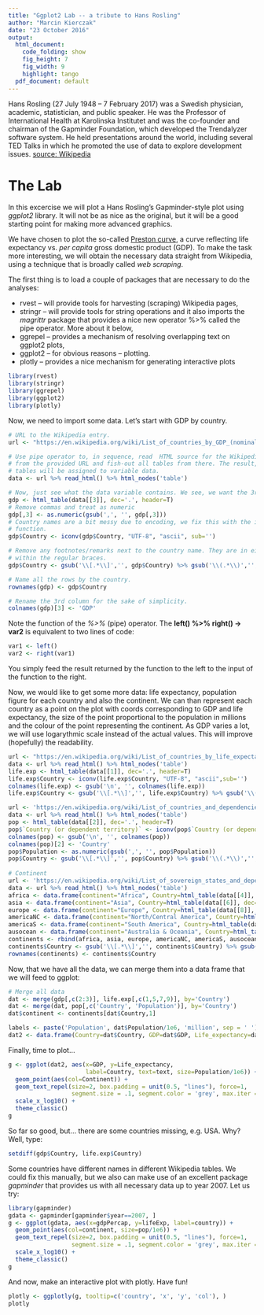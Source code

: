 ```yaml
---
title: "Ggplot2 Lab -- a tribute to Hans Rosling"
author: "Marcin Kierczak"
date: "23 October 2016"
output:
  html_document:
    code_folding: show
    fig_height: 7
    fig_width: 9
    highlight: tango
  pdf_document: default
---
```


Hans Rosling (27 July 1948 – 7 February 2017) was a Swedish physician, academic, statistician, and public speaker. He was the Professor of International Health at Karolinska Institutet and was the co-founder and chairman of the Gapminder Foundation, which developed the Trendalyzer software system. He held presentations around the world, including several TED Talks in which he promoted the use of data to explore development issues. [source: Wikipedia](https://en.wikipedia.org/wiki/Hans_Rosling)

# The Lab
In this excercise we will plot a Hans Rosling's Gapminder-style plot using *ggplot2* library. It will not be as nice as the original, but it will be a good starting point for making more advanced graphics.

We have chosen to plot the so-called [Preston curve](https://en.wikipedia.org/wiki/Preston_curve), a curve reflecting life expectancy vs. *per capita* gross domestic product (GDP). To make the task more interesting, we will obtain the necessary data straight from Wikipedia, using a technique that is broadly called *web scraping*. 

The first thing is to load a couple of packages that are necessary to do the analyses:

* rvest -- will provide tools for harvesting (scraping) Wikipedia pages,
* stringr -- will provide tools for string operations and it also imports the *magrittr* package that provides a nice new operator %>% called the pipe operator. More about it below,
* ggrepel -- provides a mechanism of resolving overlapping text on ggplot2 plots,
* ggplot2 -- for obvious reasons -- plotting. 
* plotly -- provides a nice mechanism for generating interactive plots

```r
library(rvest)
library(stringr)
library(ggrepel)
library(ggplot2)
library(plotly)
```

Now, we need to import some data. Let's start with GDP by country.
```r
# URL to the Wikipedia entry.
url <- "https://en.wikipedia.org/wiki/List_of_countries_by_GDP_(nominal)_per_capita"

# Use pipe operator to, in sequence, read  HTML source for the Wikipedia entry
# from the provided URL and fish-out all tables from there. The result, a list of 
# tables will be assigned to variable data.
data <- url %>% read_html() %>% html_nodes('table')

# Now, just see what the data variable contains. We see, we want the 3rd table.
gdp <- html_table(data[[3]], dec='.', header=T)
# Remove commas and treat as numeric
gdp[,3] <- as.numeric(gsub(',', '', gdp[,3]))
# Country names are a bit messy due to encoding, we fix this with the iconv
# function.
gdp$Country <- iconv(gdp$Country, "UTF-8", "ascii", sub='')

# Remove any footnotes/remarks next to the country name. They are in either square or 
# within the regular braces.
gdp$Country <- gsub('\\[.*\\]','', gdp$Country) %>% gsub('\\(.*\\)','', .)

# Name all the rows by the country.
rownames(gdp) <- gdp$Country

# Rename the 3rd column for the sake of simplicity.
colnames(gdp)[3] <- 'GDP'

```

Note the function of the *%>%* (pipe) operator. The **left() %>% right() -> var2** is equivalent to
two lines of code:
```r
var1 <- left()
var2 <- right(var1)
```
You simply feed the result returned by the function to the left to the input of the function to the right.

Now, we would like to get some more data: life expectancy, population figure for each country and
also the continent. We can than represent each country as a point on the plot with coords corresponding to GDP and life expectancy, the size of the point proportional to the population in millions and the colour of the point representing the continent. As GDP varies a lot, we will use logarythmic scale instead of the actual values. This will improve (hopefully) the readability.

```r
url <- "https://en.wikipedia.org/wiki/List_of_countries_by_life_expectancy"
data <- url %>% read_html() %>% html_nodes('table')
life.exp <- html_table(data[[1]], dec='.', header=T)
life.exp$Country <- iconv(life.exp$Country, "UTF-8", "ascii",sub='')
colnames(life.exp) <- gsub('\n', '', colnames(life.exp))
life.exp$Country <- gsub('\\[.*\\]','', life.exp$Country) %>% gsub('\\(.*\\)','', .)

url <- 'https://en.wikipedia.org/wiki/List_of_countries_and_dependencies_by_population'
data <- url %>% read_html() %>% html_nodes('table')
pop <- html_table(data[[2]], dec='.', header=T)
pop$`Country (or dependent territory)` <- iconv(pop$`Country (or dependent territory)`, "UTF-8", "ascii",sub='')
colnames(pop) <- gsub('\n', '', colnames(pop))
colnames(pop)[2] <- 'Country' 
pop$Population <- as.numeric(gsub(',', '', pop$Population))
pop$Country <- gsub('\\[.*\\]','', pop$Country) %>% gsub('\\(.*\\)','', .)
  
# Continent
url <- 'https://en.wikipedia.org/wiki/List_of_sovereign_states_and_dependent_territories_by_continent'
data <- url %>% read_html() %>% html_nodes('table')
africa <- data.frame(continent="Africa", Country=html_table(data[[4]], dec='.', header=T)[,2])
asia <- data.frame(continent="Asia", Country=html_table(data[[6]], dec='.', header=T)[,2])
europe <- data.frame(continent="Europe", Country=html_table(data[[8]], dec='.', header=T)[,2])
americaNC <- data.frame(continent="North/Central America", Country=html_table(data[[10]], dec='.', header=T)[,2])
americaS <- data.frame(continent="South America", Country=html_table(data[[12]], dec='.', header=T)[,2])
ausocean <- data.frame(continent="Australia & Oceania", Country=html_table(data[[14]], dec='.', header=T)[,2])
continents <- rbind(africa, asia, europe, americaNC, americaS, ausocean)
continents$Country <- gsub('\\[.*\\]','', continents$Country) %>% gsub('\\(.*\\)','', .)
rownames(continents) <- continents$Country
```

Now, that we have all the data, we can merge them into a data frame that we will feed to ggplot:

```r
# Merge all data
dat <- merge(gdp[,c(2:3)], life.exp[,c(1,5,7,9)], by='Country')
dat <- merge(dat, pop[,c('Country', 'Population')], by='Country')
dat$continent <- continents[dat$Country,1]

labels <- paste('Population', dat$Population/1e6, 'million', sep = ' ')
dat2 <- data.frame(Country=dat$Country, GDP=dat$GDP, Life_expectancy=dat$`Both sexes lifeexpectancy (HALE)`, Population=dat$Population, Continent=dat$continent, text=labels)
```

Finally, time to plot...

```r
g <- ggplot(dat2, aes(x=GDP, y=Life_expectancy, 
                      label=Country, text=text, size=Population/1e6)) + 
  geom_point(aes(col=Continent)) + 
  geom_text_repel(size=2, box.padding = unit(0.5, "lines"), force=1, 
                  segment.size = .1, segment.color = 'grey', max.iter = 100) +
  scale_x_log10() +
  theme_classic()
g
```

So far so good, but... there are some countries missing, e.g. USA. Why? 
Well, type: 
```r
setdiff(gdp$Country, life.exp$Country)
```
Some countries have different names in different Wikipedia tables. We could fix this manually, but we also can make use of an excellent package *gapminder* that provides us with all necessary data up to year 2007. Let us try:

```r
library(gapminder)
gdata <- gapminder[gapminder$year==2007, ]
g <- ggplot(gdata, aes(x=gdpPercap, y=lifeExp, label=country)) + 
  geom_point(aes(col=continent, size=pop/1e6)) + 
  geom_text_repel(size=2, box.padding = unit(0.5, "lines"), force=1, 
                  segment.size = .1, segment.color = 'grey', max.iter = 100) +
  scale_x_log10() +
  theme_classic()
g
```

And now, make an interactive plot with plotly. Have fun!

```r
plotly <- ggplotly(g, tooltip=c('country', 'x', 'y', 'col'), )
plotly
```